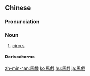 {{also|马戏}}
==Chinese==
{{zh-forms|s=马戏}}

===Pronunciation===
{{zh-pron
|m=mǎxì
|c=maa5 hei3
|cat=n
}}

===Noun===
{{zh-noun}}

# [[circus]]

====Derived terms====
{{zh-der|馬戲場|馬戲團}}

{{zh-cat|Advanced}}

[[zh-min-nan:馬戲]]
[[ko:馬戲]]
[[hu:馬戲]]
[[ja:馬戲]]